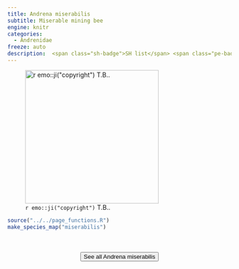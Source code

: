 ```yaml
---
title: Andrena miserabilis
subtitle: Miserable mining bee
engine: knitr
categories:
  - Andrenidae
freeze: auto
description:  <span class="sh-badge">SH list</span> <span class="pe-badge">PM Evidence</span>
---
```

![`r emo::ji("copyright")` T.B..](https://inaturalist-open-data.s3.amazonaws.com/photos/120691101/large.jpeg){height=300}





```r
source("../../page_functions.R")
make_species_map("miserabilis")
```
<br><br>
<center>


<a href="https://inaturalist.ca/observations?place_id=any&quality_grade=research&subview=map&taxon_id=198979"><button type="button" class="btn btn-secondary">See all Andrena miserabilis <i class="fa-solid fa-arrow-up-right-from-square"></i> </button></a>
</center>

